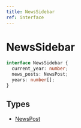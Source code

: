 ```yaml
---
title: NewsSidebar
ref: interface
---
```


# NewsSidebar

```ts
interface NewsSidebar {
  current_year: number;
  news_posts: NewsPost;
  years: number[];
}
```

## Types

- [NewsPost](/references/news-post)
